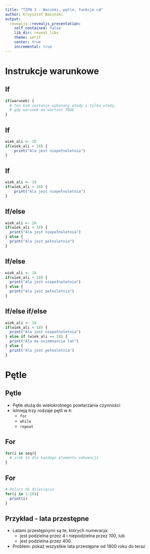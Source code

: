 ```yaml
---
title: "TIPN 3 - Warunki, pętle, funkcje cd"
author: Krzysztof Basiński
output:
  revealjs::revealjs_presentation:
    self_contained: false
    lib_dir: reveal_libs
    theme: serif
    center: true
    incremental: true
---
```


# Instrukcje warunkowe

## If
```r
if(warunek) {
  # ten kod zostanie wykonany wtedy i tylko wtedy,
  # gdy warunek ma wartość TRUE
}
```

## If
```r
wiek_ali <- 10
if(wiek_ali < 18) { 
    print("Ala jest niepełnoletnia")
}
```

## If
```r
wiek_ali <- 19
if(wiek_ali < 18) { 
    print("Ala jest niepełnoletnia")
}
```

## If/else
```r
wiek_ali <- 10
if(wiek_ali < 18) { 
  print("Ala jest niepełnoletnia")
} else {
  print("Ala jest pełnoletnia")
}
```

## If/else
```r
wiek_ali <- 18
if(wiek_ali < 18) { 
  print("Ala jest niepełnoletnia")
} else {
  print("Ala jest pełnoletnia")
}
```

## If/else if/else
```r
wiek_ali <- 18
if(wiek_ali < 18) { 
  print("Ala jest niepełnoletnia")
} else if (wiek_ali == 18) {
  print("Ala ma osiemnaście lat")
} else {  
  print("Ala jest pełnoletnia")
}
```


# Pętle

## Pętle
- Pętle służą do wielokrotnego powtarzania czynności
- Istnieją trzy rodzaje pętli w `R`:
    + `for`
    + `while`
    + `repeat`
    
## For
```r
for(i in seq){
  # zrób to dla każdego elementu sekwencji
}
```

## For
```r
# Policz do dziesięciu
for(i in 1:10){
  print(i)
}
```

## Przykład - lata przestępne
- Latami przestępnymi są te, których numeracja:
    + jest podzielna przez 4 i niepodzielna przez 100, lub
    + jest podzielna przez 400.
- Problem: pokaż wszystkie lata przestępne od 1800 roku do teraz



